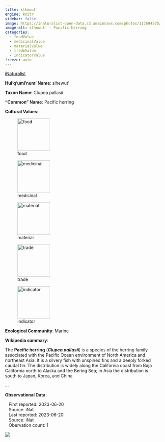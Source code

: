 ```yaml
---
title: slhewut'
engine: knitr
sidebar: false
image: https://inaturalist-open-data.s3.amazonaws.com/photos/113694575/medium.jpeg
image-alt: slhewut' - Pacific herring
categories:
  - foodValue
  - medicinalValue
  - materialValue
  - tradeValue
  - indicatorValue
freeze: auto
---
```


<div role="img" class="imerss-photo" style="background-image: url(https://inaturalist-open-data.s3.amazonaws.com/photos/113694575/medium.jpeg)" 
 alt="slhewut' - Pacific herring">
 <a href="https://www.inaturalist.org/taxa/117571" target="_blank" class="taxonDisplay-iNat-extern">iNaturalist<span class="external-link"></span></a>
</div>

**Hul'q'umi'num' Name**: slhewut'



**Taxon Name**: Clupea pallasii

**"Common" Name**: Pacific herring

**Cultural Values**:

:::{layout-nrow=1}
![food](/files/food.svg){width=106px}

![medicinal](/files/medicinal.svg){width=106px}

![material](/files/material.svg){width=106px}

![trade](/files/trade.svg){width=106px}

![indicator](/files/indicator.svg){width=106px}
:::

**Ecological Community**: Marine

**Wikipedia summary**:
<p class="mw-empty-elt">
</p>

<p>The <b>Pacific herring</b> (<i><b>Clupea pallasii</b></i>) is a species of the herring family associated with the Pacific Ocean environment of North America and northeast Asia. It is a silvery fish with unspined fins and a deeply forked caudal fin. The distribution is widely along the California coast from Baja California north to Alaska and the Bering Sea; in Asia the distribution is south to Japan, Korea, and China</p>...

**Observational Data**:

|    First reported: 2023-06-20

|    Source: iNat

|    Last reported: 2023-06-20

|    Source: iNat

|    Obervation count: 1

![](community_dist.png)
